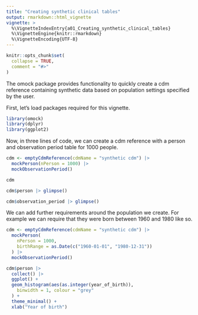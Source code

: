 ```yaml
---
title: "Creating synthetic clinical tables"
output: rmarkdown::html_vignette
vignette: >
  %\VignetteIndexEntry{a01_Creating_synthetic_clinical_tables}
  %\VignetteEngine{knitr::rmarkdown}
  %\VignetteEncoding{UTF-8}
---
```


```r
knitr::opts_chunk$set(
  collapse = TRUE,
  comment = "#>"
)
```

The omock package provides functionality to quickly create a cdm reference containing synthetic data based on population settings specified by the user.   

First, let's load packages required for this vignette.
```r
library(omock)
library(dplyr)
library(ggplot2)
```

Now, in three lines of code, we can create a cdm reference with a person and observation period table for 1000 people.
```r
cdm <- emptyCdmReference(cdmName = "synthetic cdm") |>
  mockPerson(nPerson = 1000) |>
  mockObservationPeriod()

cdm

cdm$person |> glimpse()

cdm$observation_period |> glimpse()
```

We can add further requirements around the population we create. For example we can require that they were born between 1960 and 1980 like so.
```r
cdm <- emptyCdmReference(cdmName = "synthetic cdm") |>
  mockPerson(
    nPerson = 1000,
    birthRange = as.Date(c("1960-01-01", "1980-12-31"))
  ) |>
  mockObservationPeriod()
```

```r
cdm$person |>
  collect() |>
  ggplot() +
  geom_histogram(aes(as.integer(year_of_birth)),
    binwidth = 1, colour = "grey"
  ) +
  theme_minimal() +
  xlab("Year of birth")
```
